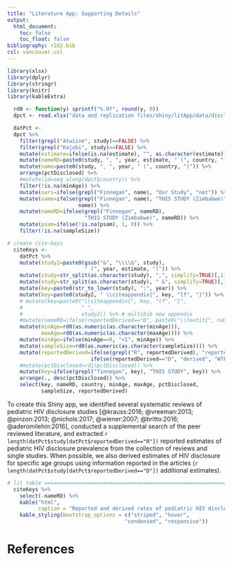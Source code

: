 ```yaml
---
title: "Literature App: Supporting Details"
output:
  html_document:
    toc: false
    toc_float: false
bibliography: r2d2.bib
csl: vancouver.csl
---
```


```r

library(xlsx)
library(dplyr)
library(stringr)
library(knitr)
library(kableExtra)

  rd0 <- function(y) sprintf("%.0f", round(y, 0))
  dpct <- read.xlsx("data and replication files/shiny/litApp/data/disclosure_pct.xlsx", sheetName="Sheet1")

  datPct <-
  dpct %>%
    filter(grepl("Atwiine", study)==FALSE) %>%
    filter(grepl("Kajubi", study)==FALSE) %>%
    mutate(estimate=ifelse(is.na(estimate), "", as.character(estimate))) %>%
    mutate(nameRD=paste0(study, ", ", year, estimate, " (", country, ")")) %>%
    mutate(name=paste0(study, ", ", year, " (", country, ")")) %>%
    arrange(pctDisclosed) %>%
    #mutate(id=seq_along(dpct$country)) %>%
    filter(!is.na(minAge)) %>%
    mutate(ours=ifelse(grepl("Finnegan", name), "Our Study", "not")) %>%
    mutate(name=ifelse(grepl("Finnegan", name), "THIS STUDY (Zimbabwe)", 
                       name)) %>%
    mutate(nameRD=ifelse(grepl("Finnegan", nameRD), 
                         "THIS STUDY (Zimbabwe)", nameRD)) %>%
    mutate(psam=ifelse(!is.na(psam), 1, 0)) %>%
    filter(!is.na(sampleSize))

# create cite-keys
  citeKeys <- 
    datPct %>%
    mutate(study2=paste0(gsub("&", "\\\\&", study), 
                         " (", year, estimate, ")")) %>%
    mutate(study=str_split(as.character(study), ",", simplify=TRUE)[,1]) %>%
    mutate(study=str_split(as.character(study), " &", simplify=TRUE)[,1]) %>%
    mutate(key=paste0(str_to_lower(study), ":", year)) %>%
    mutate(key=paste0(study2, " \\citeappendix{", key, "lf", "}")) %>%
    # mutate(key=paste0("\\citeappendix{", key, "lf", "}",
    #                   " ",
    #                   study2)) %>% # multibib new appendix
    #mutate(nameRD=ifelse(reportedDerived=="D", paste0("\\textit{", nameRD, "}"), nameRD)) %>%
    mutate(minAge=rd0(as.numeric(as.character(minAge))),
           maxAge=rd0(as.numeric(as.character(maxAge)))) %>%
    mutate(minAge=ifelse(minAge==0, "<1", minAge)) %>%
    mutate(sampleSize=rd0(as.numeric(as.character(sampleSize)))) %>%
    mutate(reportedDerived=ifelse(grepl("R", reportedDerived), "reported",
                           ifelse(reportedDerived=="D", "derived", "WTF"))) %>%
    #mutate(pctDisclosed=rd1(pctDisclosed)) %>%
    mutate(key=ifelse(grepl("finnegan", key), "THIS STUDY", key)) %>%
    arrange(., desc(pctDisclosed)) %>%
    select(key, nameRD, country, minAge, maxAge, pctDisclosed, 
           sampleSize, reportedDerived) 
```

To create this Shiny app, we identified several systematic reviews of pediatric HIV disclosure studies [@krauss:2016; @vreeman:2013; @pinzon:2013; @nichols:2017; @wiener:2007; @britto:2016; @aderomilehin:2016], conducted a supplemental search of the peer reviewed literature, and extracted `r length(datPct$study[datPct$reportedDerived=="R"])` reported estimates of pediatric HIV disclosure prevalence from the collection of reviews and single studies. When possible, we also derived estimates of HIV disclosure for specific age groups using information reported in the articles (`r length(datPct$study[datPct$reportedDerived=="D"])` additional estimates).

```r
# lit table ===================================================================
  citeKeys %>%
    select(-nameRD) %>%
    kable("html", 
          caption = "Reported and derived rates of pediatric HIV disclosure") %>%
    kable_styling(bootstrap_options = c("striped", "hover", 
                                      "condensed", "responsive"))
```

# References